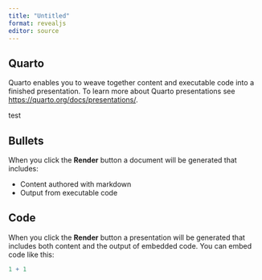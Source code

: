 ```yaml
---
title: "Untitled"
format: revealjs
editor: source
---
```


## Quarto

Quarto enables you to weave together content and executable code into a finished presentation. To learn more about Quarto presentations see <https://quarto.org/docs/presentations/>.

::: footer
test
:::

## Bullets

When you click the **Render** button a document will be generated that includes:

-   Content authored with markdown
-   Output from executable code

## Code

When you click the **Render** button a presentation will be generated that includes both content and the output of embedded code. You can embed code like this:

```r
1 + 1
```
